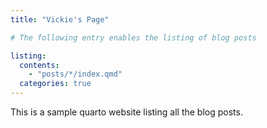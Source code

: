 ```yaml
---
title: "Vickie's Page"

# The following entry enables the listing of blog posts

listing:
  contents:
    - "posts/*/index.qmd"
  categories: true
---
```


This is a sample quarto website listing all the blog posts.
